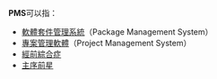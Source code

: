'''PMS'''可以指：
* [[軟體套件管理系統|軟體套件管理系統]]（Package Management System）
* [[專案管理軟體|專案管理軟體]]（Project Management System）
* [[經前綜合症|經前綜合症]]
* [[主序前星|主序前星]]


{{消歧義|CAT=三字拉丁字母縮寫消歧義}}